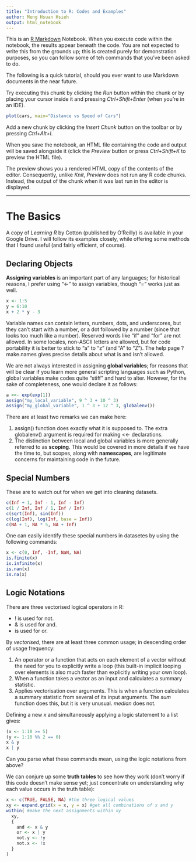 ```yaml
---
title: "Introduction to R: Codes and Examples"
author: Meng Hsuan Hsieh
output: html_notebook
---
```


This is an [R Markdown](http://rmarkdown.rstudio.com) Notebook. When you execute code within the notebook, the results appear beneath the code. You are not expected to write this from the grounds up; this is created purely for demonstration purposes, so you can follow some of teh commands that you've been asked to do.

The following is a quick tutorial, should you ever want to use Markdown documents in the near future.

Try executing this chunk by clicking the *Run* button within the chunk or by placing your cursor inside it and pressing *Ctrl+Shift+Enter* (when you're in an IDE). 

```r
plot(cars, main="Distance vs Speed of Cars")
```

Add a new chunk by clicking the *Insert Chunk* button on the toolbar or by pressing *Ctrl+Alt+I*.

When you save the notebook, an HTML file containing the code and output will be saved alongside it (click the *Preview* button or press *Ctrl+Shift+K* to preview the HTML file).

The preview shows you a rendered HTML copy of the contents of the editor. Consequently, unlike *Knit*, *Preview* does not run any R code chunks. Instead, the output of the chunk when it was last run in the editor is displayed.


----
# The Basics

A copy of *Learning R* by Cotton (published by O'Reilly) is available in your Google Drive. I will follow its examples closely, while offering some methods that I found useful (and fairly efficient, of course).

## Declaring Objects

**Assigning variables** is an important part of any languages; for historical reasons, I prefer using "<-" to assign variables, though "=" works just as well.


```r
x <- 1:5
y = 6:10
x + 2 * y - 3
```

Variable names can contain letters, numbers, dots, and underscores, but they can't start with a number, or a dot followed by a number (since that looks too much like a number). Reserved words like "if " and "for" are not allowed. In some locales, non-ASCII letters are allowed, but for code portability it is better to stick to "a" to "z" (and "A" to "Z"). The help page ?make.names gives precise details about what is and isn't allowed.

We are not always interested in assigning **global variables**; for reasons that will be clear if you learn more general scripting languages such as Python, global variables make codes quite "stiff" and hard to alter. However, for the sake of completeness, one would declare it as follows:

```r
a <<- exp(exp(1))
assign("my_local_variable", 9 ^ 3 + 10 ^ 3)
assign("my_global_variable", 1 ^ 3 + 12 ^ 3, globalenv())
```

There are at least two remarks we can make here:

1. assign() function does exactly what it is supposed to. The extra globalenv() argument is required for making <<- declarations.
2. The distinction between local and global variables is more generally referred to as **scoping**. This would be covered in more details if we have the time to, but scopes, along with **namescapes**, are legitimate concerns for maintaining code in the future.


## Special Numbers
These are to watch out for when we get into cleaning datasets.

```r
c(Inf + 1, Inf - 1, Inf - Inf)
c(1 / Inf, Inf / 1, Inf / Inf)
c(sqrt(Inf), sin(Inf))
c(log(Inf), log(Inf, base = Inf))
c(NA + 1, NA * 5, NA + Inf)
```

One can easily identify these special numbers in datasetes by using the following commands:

```r
x <- c(0, Inf, -Inf, NaN, NA)
is.finite(x)
is.infinite(x)
is.nan(x)
is.na(x)
```

## Logic Notations

There are three vectorised logical operators in R:

* ! is used for not.
* & is used for and.
* | is used for or.

By *vectorised*, there are at least three common usage; in descending order of usage frequency:

1. An operator or a function that acts on each element of a vector without the need for you to explicitly write a loop (this built-in implicit looping over elements is also much faster than explicitly writing your own loop).
2. When a function takes a vector as an input and calculates a summary statistic.
3. Applies vectorisation over arguments. This is when a function calculates a summary statistic from several of its input arguments. The *sum* function does this, but it is very unusual. *median* does not.

Defining a new $x$ and simultaneously applying a logic statement to a list gives:

```r
(x <- 1:10 >= 5)
(y <- 1:10 %% 2 == 0)
x & y
x | y
```

Can you parse what these commands mean, using the logic notations from above?

We can conjure up some **truth tables** to see how they work (don't worry if this code doesn't make sense yet; just concentrate on understanding why each value occurs in the truth table):

```r
x <- c(TRUE, FALSE, NA) #the three logical values
xy <- expand.grid(x = x, y = x) #get all combinations of x and y
within( #make the next assignments within xy
  xy,
  {
    and <- x & y
    or <- x | y
    not.y <- !y
    not.x <- !x
  }
)
```

